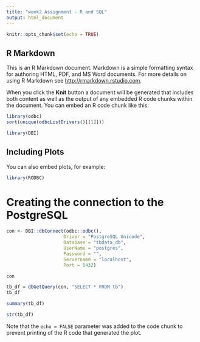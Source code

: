 ```yaml
---
title: "week2 Assignment - R and SQL"
output: html_document
---
```


```r
knitr::opts_chunk$set(echo = TRUE)
```

## R Markdown

This is an R Markdown document. Markdown is a simple formatting syntax for authoring HTML, PDF, and MS Word documents. For more details on using R Markdown see <http://rmarkdown.rstudio.com>.

When you click the **Knit** button a document will be generated that includes both content as well as the output of any embedded R code chunks within the document. You can embed an R code chunk like this:

```r
library(odbc)
sort(unique(odbcListDrivers()[[1]]))
```

```r
library(DBI)
```

## Including Plots

You can also embed plots, for example:

```r
library(RODBC)
```
# Creating the connection to the PostgreSQL
```r
con <- DBI::dbConnect(odbc::odbc(),
                     Driver = "PostgreSQL Unicode",
                     Database = "tbdata_db",
                     UserName = "postgres",
                     Password = "",
                     Servername = "localhost",
                     Port = 5432)
```

```r
con
```

```r
tb_df = dbGetQuery(con, "SELECT * FROM tb")
tb_df
```

```r
summary(tb_df)
```

```r
str(tb_df)
```

Note that the `echo = FALSE` parameter was added to the code chunk to prevent printing of the R code that generated the plot.
